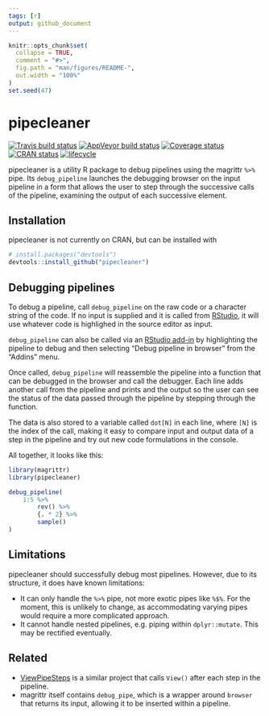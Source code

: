 ```yaml
---
tags: [r]
output: github_document
---
```


<!-- README.md is generated from README.Rmd. Please edit that file -->

```r
knitr::opts_chunk$set(
  collapse = TRUE,
  comment = "#>",
  fig.path = "man/figures/README-",
  out.width = "100%"
)
set.seed(47)
```
# pipecleaner

[![Travis build status](https://travis-ci.org/alistaire47/pipecleaner.svg?branch=master)](https://travis-ci.org/alistaire47/pipecleaner)
[![AppVeyor build status](https://ci.appveyor.com/api/projects/status/github/alistaire47/pipecleaner?branch=master&svg=true)](https://ci.appveyor.com/project/alistaire47/pipecleaner)
[![Coverage status](https://codecov.io/gh/alistaire47/pipecleaner/branch/master/graph/badge.svg)](https://codecov.io/github/alistaire47/pipecleaner?branch=master)
[![CRAN status](https://www.r-pkg.org/badges/version/pipecleaner)](https://cran.r-project.org/package=pipecleaner)
[![lifecycle](https://img.shields.io/badge/lifecycle-experimental-orange.svg)](https://www.tidyverse.org/lifecycle/#experimental)

pipecleaner is a utility R package to debug pipelines using the magrittr `%>%` 
pipe. Its `debug_pipeline` launches the debugging browser on the input pipeline 
in a form that allows the user to step through the successive calls of the 
pipeline, examining the output of each successive element.

## Installation

pipecleaner is not currently on CRAN, but can be installed with

``` r
# install.packages("devtools")
devtools::install_github("pipecleaner")
```

## Debugging pipelines

To debug a pipeline, call `debug_pipeline` on the raw code or a character 
string of the code. If no input is supplied and it is called 
from [RStudio](https://www.rstudio.com/products/RStudio/), it will use whatever 
code is highlighed in the source editor as input.

`debug_pipeline` can also be called via 
an [RStudio add-in](https://rstudio.github.io/rstudioaddins/) by highlighting 
the pipeline to debug and then selecting "Debug pipeline in browser" from the 
"Addins" menu.

Once called, `debug_pipeline` will reassemble the pipeline into a function that 
can be debugged in the browser and call the debugger. Each line adds another 
call from the pipeline and prints and the output so the user can see the status 
of the data passed through the pipeline by stepping through the function. 

The data is also stored to a variable called `dot[N]` in each line, 
where `[N]` is the index of the call, making it easy to compare input and 
output data of a step in the pipeline and try out new code formulations in the 
console.

All together, it looks like this:

```r
library(magrittr)
library(pipecleaner)

debug_pipeline(
    1:5 %>% 
        rev() %>% 
        {. * 2} %>% 
        sample()
)
```

## Limitations

pipecleaner should successfully debug most pipelines. However, due to its 
structure, it does have known limitations:

- It can only handle the `%>%` pipe, not more exotic pipes like `%$%`. For the 
    moment, this is unlikely to change, as accommodating varying pipes would 
    require a more complicated approach.
- It cannot handle nested pipelines, e.g. piping within `dplyr::mutate`. This 
    may be rectified eventually.
    
## Related

- [ViewPipeSteps](https://github.com/daranzolin/ViewPipeSteps) is a similar 
    project that calls `View()` after each step in the pipeline.
- magrittr itself contains `debug_pipe`, which is a wrapper around `browser` 
    that returns its input, allowing it to be inserted within a pipeline.
